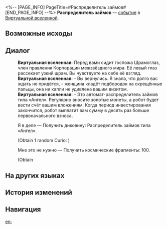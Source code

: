 <%-- [PAGE_INFO]
PageTitle=#Распределитель займов#
[END_PAGE_INFO] --%>
{{Дополнить}}
{{ВВ Событие Инфобокс
|id                 = 10901-1
|Название           = 
|Изображение        = Событие ВВ КММ.png
|Испытание_в_вв     = Неизвестно
|Испытание_в_рое    = 
|Испытание_в_зиш    = 
|Испытание_в_рв     = 
|Испытание_в_облнеп = 
|Требования         = 
|Пред               = 
|След               = 
|Упоминания         = 
|Порядок            = 069
|Порядок_рв         = 
}}
'''Распределитель займов''' — [[Виртуальная вселенная/События|событие]] в [[Виртуальная вселенная|Виртуальной вселенной]].

==Возможные исходы==
{{Возможные исходы
|Выбор_1 = Я в деле
|Результат_1 = Получить диковину: Распределитель займов типа «Ангел».

|Выбор_2 = Мне это не нужно
|Результат_2 = Получить космические фрагменты: 100.
}}

==Диалог==
{{Диалог Начало}}
:'''Виртуальная вселенная:''' Перед вами сидит госпожа Шрамоглаз, член правления Корпорации межзвёздного мира. Её левый глаз рассекает узкий шрам. Вы чувствуете на себе её взгляд.
:'''Виртуальная вселенная:''' - Вы вернулись. Я знала, что долго вас ждать не придётся, - женщина кладёт подбородок на скрещённые пальцы, она ни капли не удивлена вашим визитом.
:'''Виртуальная вселенная:''' - Это автомат-распределитель займов типа «Ангел». Регулярно вносите золотые монеты, а робот будет вести счёт вашим вложениям. Когда период инвестирования закончится, робот выплатит вам сумму в десять раз больше первоначального взноса.
:{{Диалог|Звезда}} Я в деле &mdash; Получить диковину: Распределитель займов типа «Ангел».
:;(Obtain 1 random Curio&colon; {{Item|Angel-type I.O.U. Dispenser|20|type=Curio}})
:{{Диалог|Звезда}} Мне это не нужно &mdash; Получить космические фрагменты: 100.
:;(Obtain {{Предмет|Космические фрагменты|20|x=100}}
{{Диалог Конец}}

==На других языках==
{{На других языках
|en   = I.O.U. Dispenser
|zhs  = 谢债发行机
|zht  = 謝債發行機
|ja   = {{Rubi|謝債発行機|しゃさいはっこうき}}
|ko   = 사채발행기
|es   = Dispensador de deuda
|fr   = Accumulateur de dettes
|ru   = Распределитель займов
|th   = I.O.U. Dispenser
|vi   = Máy Nhắc Nợ
|de   = Schuldscheinspender
|id   = I.O.U. Dispenser
|pt   = Dispensador de Promissórias
}}

==История изменений==
{{История изменений|3.5}}

==Навигация==
{{События ВВ Навбокс}}

[[en:]]